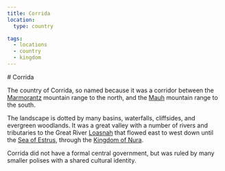 ```yaml
---
title: Corrida
location:
  type: country

tags:
  - locations
  - country
  - kingdom
---
```


<Stub /># Corrida

The country of Corrida, so named because it was a corridor between the
[Marmorantz](/locations/marmoranz) mountain range to the north, and the
[Mauh](/locations/mauh) mountain range to the south.

The landscape is dotted by many basins, waterfalls, cliffsides, and evergreen
woodlands. It was a great valley with a number of rivers and tributaries to the
Great River [Loasnah](/locations/loasnah) that flowed east to west down until the
[Sea of Estrus](/locations/sea-of-estrus), through the [Kingdom of Nura](/locations/nura).

Corrida did not have a formal central government, but was ruled by many smaller
polises with a shared cultural identity.
